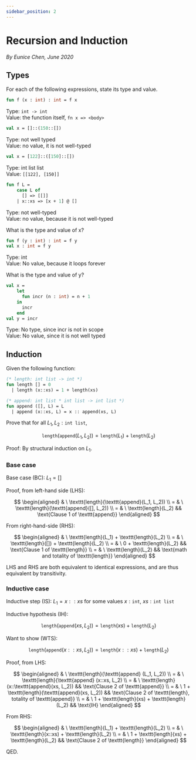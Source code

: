 ```yaml
---
sidebar_position: 2
---
```



# Recursion and Induction

_By Eunice Chen, June 2020_

## Types

For each of the following expressions, state its type and value.

```sml
fun f (x : int) : int = f x
```

<Hidden>
  Type: <code>int -> int</code> <br />
  Value: the function itself, <code>fn x => &lt;body&gt;</code>
</Hidden>

```sml
val x = []::(150::[])
```

<Hidden>
  Type: not well typed <br />
  Value: no value, it is not well-typed
</Hidden>

```sml
val x = [122]::([150]::[])
```

<Hidden>
  Type: int list list <br />
  Value: <code>[[122], [150]]</code>
</Hidden>

```sml
fun f L =
    case L of
      [] => [[]]
    | x::xs => [x + 1] @ []
```

<Hidden>
  Type: not well-typed <br />
  Value: no value, because it is not well-typed
</Hidden>

What is the type and value of x?

```sml
fun f (y : int) : int = f y
val x : int = f y
```

<Hidden>
  Type: int <br />
  Value: No value, because it loops forever
</Hidden>

What is the type and value of y?

```sml
val x =
    let
      fun incr (n : int) = n + 1
    in
      incr
    end
val y = incr
```

<Hidden>
  Type: No type, since incr is not in scope <br />
  Value: No value, since it is not well typed
</Hidden>

## Induction

Given the following function:

```sml
(* length: int list -> int *)
fun length [] = 0
  | length (x::xs) = 1 + length(xs)

(* append: int list * int list -> int list *)
fun append ([], L) = L
  | append (x::xs, L) = x :: append(xs, L)
```

Prove that for all $L_1, L_2 : \texttt{int list}$,

$$
\texttt{length}(\texttt{append}(L_1, L_2)) = \texttt{length}(L_1) + \texttt{length}(L_2)
$$

Proof: By structural induction on $L_1$.

### Base case

Base case (BC): $L_1 = []$

Proof, from left-hand side (LHS):

$$
\begin{aligned}
& \
  \texttt{length}(\texttt{append}(L_1, L_2))
\\ = & \
  \texttt{length}(\texttt{append}([], L_2))
\\ = & \
  \texttt{length}(L_2) && \text{Clause 1 of \texttt{append}}
\end{aligned}
$$

From right-hand-side (RHS):

$$
\begin{aligned}
& \
  \texttt{length}(L_1) + \texttt{length}(L_2)
\\ = & \
  \texttt{length}([]) + \texttt{length}(L_2)
\\ = & \
  0 + \texttt{length}(L_2) && \text{Clause 1 of \texttt{length}}
\\ = & \
  \texttt{length}(L_2) && \text{math and totality of \texttt{length}}
\end{aligned}
$$

LHS and RHS are both equivalent to identical expressions, and are thus equivalent by transitivity.

### Inductive case

Inductive step (IS): $L_1 = x :: xs$ for some values $x : \texttt{int}$, $xs : \texttt{int list}$

Inductive hypothesis (IH):

$$\texttt{length}(\texttt{append} (xs, L_2)) = \texttt{length}(xs) + \texttt{length}(L_2)$$

Want to show (WTS):

$$\texttt{length}(\texttt{append} (x::xs, L_2)) = \texttt{length}(x::xs) + \texttt{length}(L_2)$$

Proof, from LHS:

$$
\begin{aligned}
& \
  \texttt{length}(\texttt{append} (L_1, L_2))
\\ = & \
  \texttt{length}(\texttt{append} (x::xs, L_2)
\\ = & \
  \texttt{length} (x::\texttt{append}(xs, L_2)) && \text{Clause 2 of \texttt{append}}
\\ = & \
  1 + \texttt{length}(\texttt{append}(xs, L_2)) && \text{Clause 2 of \texttt{length}, totality of \texttt{append}}
\\ = & \
  1 + \texttt{length}(xs) + \texttt{length}(L_2) && \text{IH}
\end{aligned}
$$

From RHS:

$$
\begin{aligned}
& \
  \texttt{length}(L_1) + \texttt{length}(L_2)
\\ = & \
  \texttt{length}(x::xs) + \texttt{length}(L_2)
\\ = & \
  1 + \texttt{length}(xs) + \texttt{length}(L_2) && \text{Clause 2 of \texttt{length}}
\end{aligned}
$$

QED.
